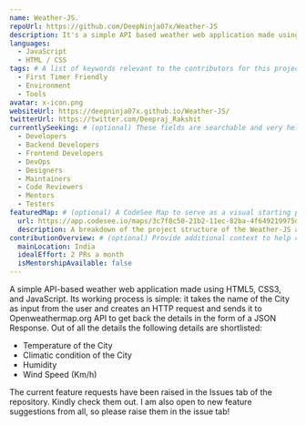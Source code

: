 ```yaml
---
name: Weather-JS.
repoUrl: https://github.com/DeepNinja07x/Weather-JS
description: It's a simple API based weather web application made using HTML5, CSS3, and JavaScript.
languages: 
  - JavaScript
  - HTML / CSS 
tags: # A list of keywords relevant to the contributors for this project
  - First Timer Friendly
  - Environment
  - Tools
avatar: x-icon.png
websiteUrl: https://deepninja07x.github.io/Weather-JS/
twitterUrl: https://twitter.com/Deepraj_Rakshit
currentlySeeking: # (optional) These fields are searchable and very helpful for contributors to match well with your project
  - Developers
  - Backend Developers
  - Frontend Developers
  - DevOps
  - Designers
  - Maintainers
  - Code Reviewers
  - Mentors
  - Testers
featuredMap: # (optional) A CodeSee Map to serve as a visual starting point for contributors
  url: https://app.codesee.io/maps/3c7f8c50-21b2-11ec-82ba-4f649219975d
  description: A breakdown of the project structure of the Weather-JS app.
contributionOverview: # (optional) Provide additional context to help contributors match well with your project
  mainLocation: India
  idealEffort: 2 PRs a month
  isMentorshipAvailable: false
---
```


<!-- Divide your content into sections using our handy shortcodes. Each section is optional -->

<Overview>

A simple API-based weather web application made using HTML5, CSS3, and JavaScript. Its working process is simple: it takes the name of the City as input from the user and creates an HTTP request and sends it to Openweathermap.org API to get back the details in the form of a JSON Response. Out of all the details the following details are shortlisted:

* Temperature of the City
* Climatic condition of the City
* Humidity
* Wind Speed (Km/h)

</Overview>

<Contributing>

The current feature requests have been raised in the Issues tab of the repository. Kindly check them out. I am also open to new feature suggestions from all, so please raise them in the issue tab!

</Contributing>
